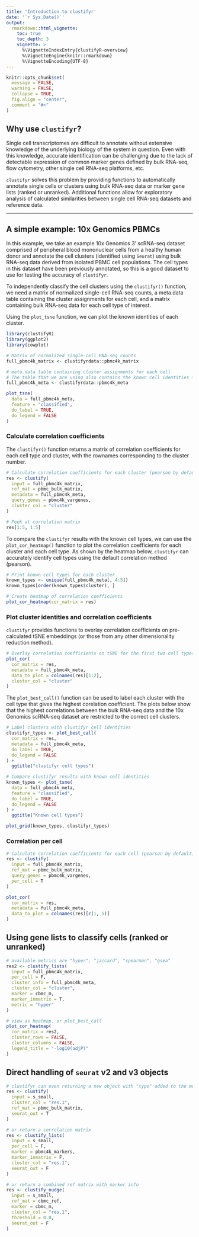 ```yaml
---
title: 'Introduction to clustifyr'
date: '`r Sys.Date()`'
output:
  rmarkdown::html_vignette:
    toc: true
    toc_depth: 3
    vignette: >
      %\VignetteIndexEntry{clustifyR-overview}
      %\VignetteEngine{knitr::rmarkdown}
      %\VignetteEncoding{UTF-8}
---
```


```r

knitr::opts_chunk$set(
  message = FALSE,
  warning = FALSE,
  collapse = TRUE,
  fig.align = "center",
  comment = "#>"
)

```

## Why use `clustifyr`?

Single cell transcriptomes are difficult to annotate without extensive knowledge of the underlying biology of the system in question. Even with this knowledge, accurate identification can be challenging due to the lack of detectable expression of common marker genes defined by bulk RNA-seq, flow cytometry, other single cell RNA-seq platforms, etc.

`clustifyr` solves this problem by providing functions to automatically annotate single cells or clusters using bulk RNA-seq data or marker gene lists (ranked or unranked). Additional functions allow for exploratory analysis of calculated similarities between single cell RNA-seq datasets and reference data.

---

## A simple example: 10x Genomics PBMCs

In this example, we take an example 10x Genomics 3' scRNA-seq dataset comprised of peripheral blood mononuclear cells from a healthy human donor and annotate the cell clusters (identified using `Seurat`) using bulk RNA-seq data derived from isolated PBMC cell populations. The cell types in this dataset have been previously annotated, so this is a good dataset to use for testing the accuracy of `clustifyr`.

To independently classify the cell clusters using the `clustifyr()` function, we need a matrix of normalized single-cell RNA-seq counts, a meta.data table containing the cluster assignments for each cell, and a matrix containing bulk RNA-seq data for each cell type of interest. 

Using the `plot_tsne` function, we can plot the known identities of each cluster.

```r

library(clustifyR)
library(ggplot2)
library(cowplot)

# Matrix of normalized single-cell RNA-seq counts
full_pbmc4k_matrix <- clustifyrdata::pbmc4k_matrix

# meta.data table containing cluster assignments for each cell 
# The table that we are using also contains the known cell identities in the "classified" column
full_pbmc4k_meta <- clustifyrdata::pbmc4k_meta

plot_tsne(
  data = full_pbmc4k_meta,
  feature = "classified",
  do_label = TRUE,
  do_legend = FALSE
)

```

### Calculate correlation coefficients

The `clustifyr()` function returns a matrix of correlation coefficients for each cell type and cluster, with the rownames corresponding to the cluster number.

```r

# Calculate correlation coefficients for each cluster (pearson by default)
res <- clustify(
  input = full_pbmc4k_matrix,
  ref_mat = pbmc_bulk_matrix,
  metadata = full_pbmc4k_meta,
  query_genes = pbmc4k_vargenes,
  cluster_col = "cluster"
)

# Peek at correlation matrix
res[1:5, 1:5]

```

To compare the `clustifyr` results with the known cell types, we can use the `plot_cor_heatmap()` function to plot the correlation coefficients for each cluster and each cell type. As shown by the heatmap below, `clustifyr` can accurately identify cell types using the default correlation method (pearson).

```r

# Print known cell types for each cluster
known_types <- unique(full_pbmc4k_meta[, 4:5])
known_types[order(known_types$cluster), ]

# Create heatmap of correlation coefficients
plot_cor_heatmap(cor_matrix = res)

```

### Plot cluster identities and correlation coefficients

`clustifyr` provides functions to overlay correlation coefficients on pre-calculated tSNE embeddings (or those from any other dimensionality reduction method). 

```r

# Overlay correlation coefficients on tSNE for the first two cell types
plot_cor(
  cor_matrix = res,
  metadata = full_pbmc4k_meta,
  data_to_plot = colnames(res)[1:2],
  cluster_col = "cluster"
)

```

The `plot_best_call()` function can be used to label each cluster with the cell type that gives the highest corelation coefficient. The plots below show that the highest correlations between the bulk RNA-seq data and the 10x Genomics scRNA-seq dataset are restricted to the correct cell clusters.

```r

# Label clusters with clustifyr cell identities
clustifyr_types <- plot_best_call(
  cor_matrix = res,
  metadata = full_pbmc4k_meta,
  do_label = TRUE,
  do_legend = FALSE
) +
  ggtitle("clustifyr cell types")

# Compare clustifyr results with known cell identities
known_types <- plot_tsne(
  data = full_pbmc4k_meta,
  feature = "classified",
  do_label = TRUE,
  do_legend = FALSE
) +
  ggtitle("Known cell types")

plot_grid(known_types, clustifyr_types)

```

### Correlation per cell

```r

# Calculate correlation coefficients for each cell (pearson by default)
res <- clustify(
  input = full_pbmc4k_matrix,
  ref_mat = pbmc_bulk_matrix,
  query_genes = pbmc4k_vargenes,
  per_cell = T
)

plot_cor(
  cor_matrix = res,
  metadata = full_pbmc4k_meta, 
  data_to_plot = colnames(res)[c(1, 5)]
)

```

## Using gene lists to classify cells (ranked or unranked)

```r

# available metrics are "hyper", "jaccard", "spearman", "gsea"
res2 <- clustify_lists(
  input = full_pbmc4k_matrix,
  per_cell = F,
  cluster_info = full_pbmc4k_meta,
  cluster_col = "cluster",
  marker = cbmc_m,
  marker_inmatrix = T,
  metric = "hyper"
)

# view as heatmap, or plot_best_call
plot_cor_heatmap(
  cor_matrix = res2,
  cluster_rows = FALSE,
  cluster_columns = FALSE,
  legend_title = "-log10(adjP)"
)

```

## Direct handling of `seurat` v2 and v3 objects

```r

# clustifyr can even returning a new object with "type" added to the meta.data.
res <- clustify(
  input = s_small,
  cluster_col = "res.1",
  ref_mat = pbmc_bulk_matrix,
  seurat_out = T
)

# or return a correlation matrix
res <- clustify_lists(
  input = s_small,
  per_cell = F,
  marker = pbmc4k_markers,
  marker_inmatrix = F,
  cluster_col = "res.1",
  seurat_out = F
)

# or return a combined ref matrix with marker info
res <- clustify_nudge(
  input = s_small,
  ref_mat = cbmc_ref,
  marker = cbmc_m,
  cluster_col = "res.1",
  threshold = 0.8,
  seurat_out = F
)

```
